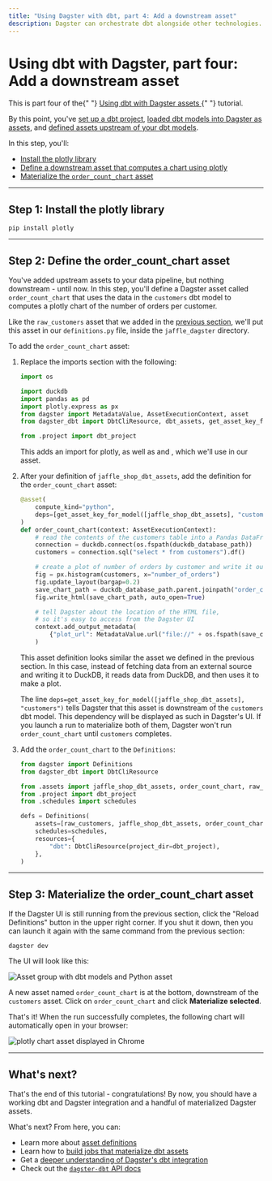 ```yaml
---
title: "Using Dagster with dbt, part 4: Add a downstream asset"
description: Dagster can orchestrate dbt alongside other technologies.
---
```


# Using dbt with Dagster, part four: Add a downstream asset

<Note>
  This is part four of the{" "}
  <a href="/integrations/dbt/using-dbt-with-dagster">
    Using dbt with Dagster assets
  </a>{" "}
  tutorial.
</Note>

By this point, you've [set up a dbt project](/integrations/dbt/using-dbt-with-dagster/set-up-dbt-project), [loaded dbt models into Dagster as assets](/integrations/dbt/using-dbt-with-dagster/load-dbt-models), and [defined assets upstream of your dbt models](/integrations/dbt/using-dbt-with-dagster/upstream-assets).

In this step, you'll:

- [Install the plotly library](#step-1-install-the-plotly-library)
- [Define a downstream asset that computes a chart using plotly](#step-2-define-the-order_count_chart-asset)
- [Materialize the `order_count_chart` asset](#step-3-materialize-the-order_count_chart-asset)

---

## Step 1: Install the plotly library

```shell
pip install plotly
```

---

## Step 2: Define the order_count_chart asset

You've added upstream assets to your data pipeline, but nothing downstream - until now. In this step, you'll define a Dagster asset called `order_count_chart` that uses the data in the `customers` dbt model to computes a plotly chart of the number of orders per customer.

Like the `raw_customers` asset that we added in the [previous section](/integrations/dbt/using-dbt-with-dagster/upstream-assets#step-2-define-an-upstream-dagster-asset), we'll put this asset in our `definitions.py` file, inside the `jaffle_dagster` directory.

To add the `order_count_chart` asset:

1. Replace the imports section with the following:

   ```python file=integrations/dbt/tutorial/downstream_assets/assets.py startafter=start_imports endbefore=end_imports
   import os

   import duckdb
   import pandas as pd
   import plotly.express as px
   from dagster import MetadataValue, AssetExecutionContext, asset
   from dagster_dbt import DbtCliResource, dbt_assets, get_asset_key_for_model

   from .project import dbt_project
   ```

   This adds an import for plotly, as well as <PyObject module="dagster_dbt" object="get_asset_key_for_model" /> and <PyObject module="dagster" object="MetadataValue" />, which we'll use in our asset.

2. After your definition of `jaffle_shop_dbt_assets`, add the definition for the `order_count_chart` asset:

   ```python file=integrations/dbt/tutorial/downstream_assets/assets.py startafter=start_downstream_asset endbefore=end_downstream_asset
   @asset(
       compute_kind="python",
       deps=[get_asset_key_for_model([jaffle_shop_dbt_assets], "customers")],
   )
   def order_count_chart(context: AssetExecutionContext):
       # read the contents of the customers table into a Pandas DataFrame
       connection = duckdb.connect(os.fspath(duckdb_database_path))
       customers = connection.sql("select * from customers").df()

       # create a plot of number of orders by customer and write it out to an HTML file
       fig = px.histogram(customers, x="number_of_orders")
       fig.update_layout(bargap=0.2)
       save_chart_path = duckdb_database_path.parent.joinpath("order_count_chart.html")
       fig.write_html(save_chart_path, auto_open=True)

       # tell Dagster about the location of the HTML file,
       # so it's easy to access from the Dagster UI
       context.add_output_metadata(
           {"plot_url": MetadataValue.url("file://" + os.fspath(save_chart_path))}
       )
   ```

   This asset definition looks similar the asset we defined in the previous section. In this case, instead of fetching data from an external source and writing it to DuckDB, it reads data from DuckDB, and then uses it to make a plot.

   The line `deps=get_asset_key_for_model([jaffle_shop_dbt_assets], "customers")` tells Dagster that this asset is downstream of the `customers` dbt model. This dependency will be displayed as such in Dagster's UI. If you launch a run to materialize both of them, Dagster won't run `order_count_chart` until `customers` completes.

3. Add the `order_count_chart` to the `Definitions`:

   ```python file=integrations/dbt/tutorial/downstream_assets/definitions.py startafter=start_defs endbefore=end_defs
   from dagster import Definitions
   from dagster_dbt import DbtCliResource

   from .assets import jaffle_shop_dbt_assets, order_count_chart, raw_customers
   from .project import dbt_project
   from .schedules import schedules

   defs = Definitions(
       assets=[raw_customers, jaffle_shop_dbt_assets, order_count_chart],
       schedules=schedules,
       resources={
           "dbt": DbtCliResource(project_dir=dbt_project),
       },
   )
   ```

---

## Step 3: Materialize the order_count_chart asset

If the Dagster UI is still running from the previous section, click the "Reload Definitions" button in the upper right corner. If you shut it down, then you can launch it again with the same command from the previous section:

```shell
dagster dev
```

The UI will look like this:

<!--
![Asset group with dbt models and Python asset](/images/integrations/dbt/using-dbt-with-dagster/downstream-assets/asset-graph.png)
-->

<Image
alt="Asset group with dbt models and Python asset"
src="/images/integrations/dbt/using-dbt-with-dagster/downstream-assets/asset-graph.png"
width={2688}
height={1680}
/>

A new asset named `order_count_chart` is at the bottom, downstream of the `customers` asset. Click on `order_count_chart` and click **Materialize selected**.

That's it! When the run successfully completes, the following chart will automatically open in your browser:

<!--
![plotly chart asset displayed in Chrome](/images/integrations/dbt/using-dbt-with-dagster/downstream-assets/order-count-chart.png)
-->

<Image
alt="plotly chart asset displayed in Chrome"
src="/images/integrations/dbt/using-dbt-with-dagster/downstream-assets/order-count-chart.png"
width={2688}
height={1680}
/>

---

## What's next?

That's the end of this tutorial - congratulations! By now, you should have a working dbt and Dagster integration and a handful of materialized Dagster assets.

What's next? From here, you can:

- Learn more about [asset definitions](/concepts/assets/software-defined-assets)
- Learn how to [build jobs that materialize dbt assets](/integrations/dbt/reference#scheduling-dbt-jobs)
- Get a [deeper understanding of Dagster's dbt integration](/integrations/dbt/reference)
- Check out the [`dagster-dbt` API docs](/\_apidocs/libraries/dagster-dbt)
